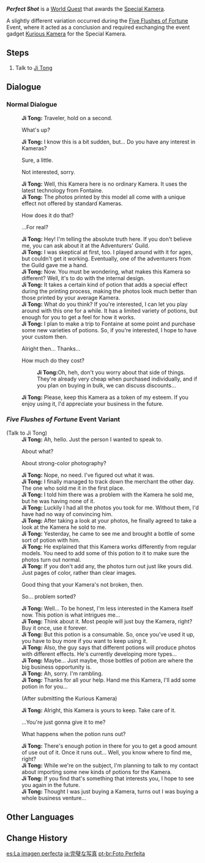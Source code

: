 {{Quest Infobox
|id            = 41402
|type          = World
|region        = Liyue
|area          = Sea of Clouds
|subarea       = Liyue Harbor
|npc           = Ji Tong
|caption       = Perfect Shot
|startLocation = [[Liyue Harbor]], [[Liyue]]
|requirement   = Reach [[Adventure Rank]] 20
|rewards       = Mora*10,000;Adventurer's Experience*4;Special Kamera*1
|rep           = Liyue
|repAmt        = 20
|repOrder      = 164
|characters    = Ji Tong; Traveler
}}
'''''Perfect Shot''''' is a [[World Quest]] that awards the [[Special Kamera]].

A slightly different variation occurred during the [[Five Flushes of Fortune]] Event, where it acted as a conclusion and required exchanging the event gadget [[Kurious Kamera]] for the Special Kamera.

==Steps==
#Talk to [[Ji Tong]]

==Dialogue==
{{Quest Description|[[Ji Tong]] from [[Liyue Harbor]] seems to have found a way to fix that Kamera of his...}}
===Normal Dialogue===
{{Dialogue Start}}
:'''Ji Tong:''' Traveler, hold on a second.
:{{DIcon}} What's up?
:'''Ji Tong:''' I know this is a bit sudden, but... Do you have any interest in Kameras?
:{{DIcon}} Sure, a little.
:{{DIcon}} Not interested, sorry.
:'''Ji Tong:''' Well, this Kamera here is no ordinary Kamera. It uses the latest technology from Fontaine.
:'''Ji Tong:''' The photos printed by this model all come with a unique effect not offered by standard Kameras.
:{{DIcon}} How does it do that?
:{{DIcon}} ...For real?
:'''Ji Tong:''' Hey! I'm telling the absolute truth here. If you don't believe me, you can ask about it at the Adventurers' Guild.
:'''Ji Tong:''' I was skeptical at first, too. I played around with it for ages, but couldn't get it working. Eventually, one of the adventurers from the Guild gave me a hand.
:'''Ji Tong:''' Now. You must be wondering, what makes this Kamera so different? Well, it's to do with the internal design.
:'''Ji Tong:''' It takes a certain kind of potion that adds a special effect during the printing process, making the photos look much better than those printed by your average Kamera.
:'''Ji Tong:''' What do you think? If you're interested, I can let you play around with this one for a while. It has a limited variety of potions, but enough for you to get a feel for how it works.
:'''Ji Tong:''' I plan to make a trip to Fontaine at some point and purchase some new varieties of potions. So, if you're interested, I hope to have your custom then.
:{{DIcon}} Alright then... Thanks...
:{{DIcon}} How much do they cost?
::'''Ji Tong:'''Oh, heh, don't you worry about that side of things. They're already very cheap when purchased individually, and if you plan on buying in bulk, we can discuss discounts...
:'''Ji Tong:''' Please, keep this Kamera as a token of my esteem. If you enjoy using it, I'd appreciate your business in the future.
{{Dialogue End}}

===''Five Flushes of Fortune'' Event Variant===
{{Dialogue Start}}
;(Talk to Ji Tong)
:'''Ji Tong:''' Ah, hello. Just the person I wanted to speak to.
:{{DIcon}} About what?
:{{DIcon}} About strong-color photography?
:'''Ji Tong:''' Nope, no need. I've figured out what it was.
:'''Ji Tong:''' I finally managed to track down the merchant the other day. The one who sold me it in the first place.
:'''Ji Tong:''' I told him there was a problem with the Kamera he sold me, but he was having none of it.
:'''Ji Tong:''' Luckily I had all the photos you took for me. Without them, I'd have had no way of convincing him.
:'''Ji Tong:''' After taking a look at your photos, he finally agreed to take a look at the Kamera he sold to me.
:'''Ji Tong:''' Yesterday, he came to see me and brought a bottle of some sort of potion with him.
:'''Ji Tong:''' He explained that this Kamera works differently from regular models. You need to add some of this potion to it to make sure the photos turn out normal.
:'''Ji Tong:''' If you don't add any, the photos turn out just like yours did. Just pages of color, rather than clear images.
:{{DIcon}} Good thing that your Kamera's not broken, then.
:{{DIcon}} So... problem sorted?
:'''Ji Tong:''' Well... To be honest, I'm less interested in the Kamera itself now. This potion is what intrigues me...
:'''Ji Tong:''' Think about it. Most people will just buy the Kamera, right? Buy it once, use it forever.
:'''Ji Tong:''' But this potion is a consumable. So, once you've used it up, you have to buy more if you want to keep using it.
:'''Ji Tong:''' Also, the guy says that different potions will produce photos with different effects. He's currently developing more types...
:'''Ji Tong:''' Maybe... Just maybe, those bottles of potion are where the big business opportunity is.
:'''Ji Tong:''' Ah, sorry. I'm rambling.
:'''Ji Tong:''' Thanks for all your help. Hand me this Kamera, I'll add some potion in for you...
:;(After submitting the Kurious Kamera)
:'''Ji Tong:''' Alright, this Kamera is yours to keep. Take care of it.
:{{DIcon}} ...You're just gonna give it to me?
:{{DIcon}} What happens when the potion runs out?
:'''Ji Tong:''' There's enough potion in there for you to get a good amount of use out of it. Once it runs out... Well, you know where to find me, right?
:'''Ji Tong:''' While we're on the subject, I'm planning to talk to my contact about importing some new kinds of potions for the Kamera.
:'''Ji Tong:''' If you find that's something that interests you, I hope to see you again in the future.
:'''Ji Tong:''' Thought I was just buying a Kamera, turns out I was buying a whole business venture...
{{Dialogue End}}

==Other Languages==
{{Other Languages
|en      = Perfect Shot
|zhs     = 完美留影
|zhs_rm  = Wánměi Liúyǐng
|zht     = 完美留影
|zht_rm  = Wánměi Liúyǐng
|zh_tl   = Perfect Photograph
|ja      = 完璧な写真
|ja_rm   = Kanpeki-na Shashin
|ja_tl   = A Perfect Photo
|ko      = 완벽한 기념 사진
|ko_tl   = A Perfect Commemorative Photograph
|es      = La imagen perfecta
|es_tl   = The Perfect Image
|fr      = Le cliché parfait
|fr_tl   = The Perfect Shot
|ru      = Идеальный снимок
|ru_tl   = Perfect Snapshot
|th      = ภาพถ่ายอันสมบูรณ์แบบ
|th_rm   = P̣hāpht̄h̀āy xạn s̄mbūrṇ̒ bæb
|th_tl   = The Perfect Photo
|vi      = Chụp Ảnh Hoàn Mỹ
|vi_tl   = Perfect Photograph
|de      = Der perfekte Schuss
|de_tl   = The Perfect Shot
|id      = Foto yang Sempurna
|id_tl   = Perfect Photo
|pt      = Foto Perfeita
|pt_tl   = 
|tr      = Mükemmel Fotoğraf
|tr_tl   = 
|it      = Uno scatto perfetto
|it_tl   = 
}}

==Change History==
{{Change History|1.3}}

[[es:La imagen perfecta]]
[[ja:完璧な写真]]
[[pt-br:Foto Perfeita]]